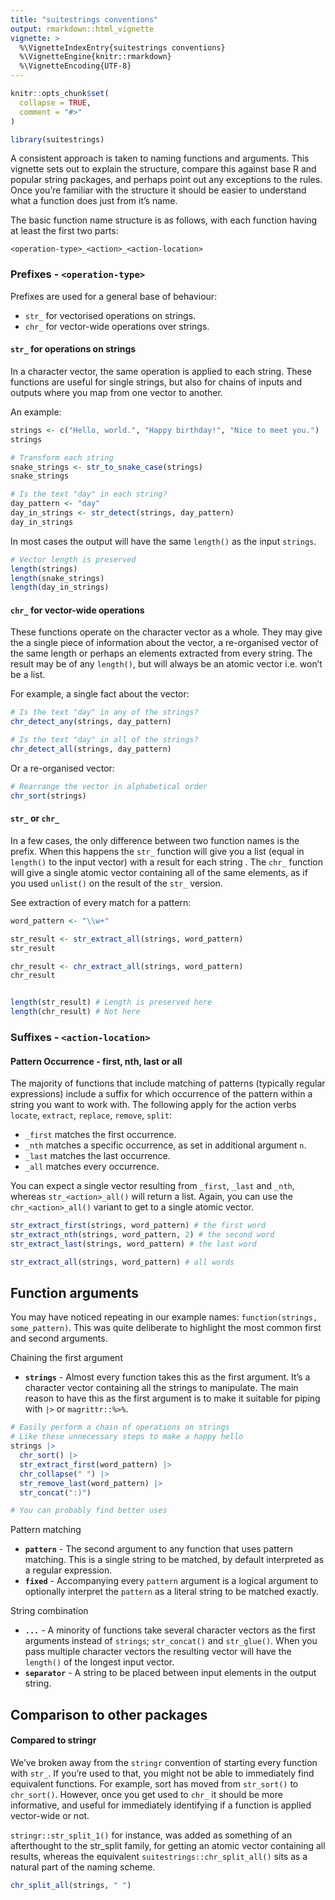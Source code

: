 ```yaml
---
title: "suitestrings conventions"
output: rmarkdown::html_vignette
vignette: >
  %\VignetteIndexEntry{suitestrings conventions}
  %\VignetteEngine{knitr::rmarkdown}
  %\VignetteEncoding{UTF-8}
---
```


```r
knitr::opts_chunk$set(
  collapse = TRUE,
  comment = "#>"
)
```

```r
library(suitestrings)
```

A consistent approach is taken to naming functions and arguments. This vignette sets out to explain the structure, compare this against base R and popular string packages, and perhaps point out any exceptions to the rules. Once you're familiar with the structure it should be easier to understand what a function does just from it's name.

The basic function name structure is as follows, with each function having at least the first two parts:

```
<operation-type>_<action>_<action-location>
```

### Prefixes - `<operation-type>`

Prefixes are used for a general base of behaviour:

- `str_` for vectorised operations on strings.
- `chr_` for vector-wide operations over strings.

#### `str_` for operations on strings 

In a character vector, the same operation is applied to each string. These functions are useful for single strings, but also for chains of inputs and outputs where you map from one vector to another.

An example:
```r
strings <- c("Hello, world.", "Happy birthday!", "Nice to meet you.")
strings

# Transform each string
snake_strings <- str_to_snake_case(strings)
snake_strings

# Is the text "day" in each string?
day_pattern <- "day"
day_in_strings <- str_detect(strings, day_pattern)
day_in_strings
```

In most cases the output will have the same `length()` as the input `strings`.

``` r
# Vector length is preserved
length(strings)
length(snake_strings) 
length(day_in_strings)
```

#### `chr_` for vector-wide operations

These functions operate on the character vector as a whole. They may give the a single piece of information about the vector, a re-organised vector of the same length or perhaps an elements extracted from every string. The result may be of any `length()`, but will always be an atomic vector i.e. won't be a list.

For example, a single fact about the vector:
```r
# Is the text "day" in any of the strings?
chr_detect_any(strings, day_pattern)

# Is the text "day" in all of the strings?
chr_detect_all(strings, day_pattern)
```

Or a re-organised vector:
```r
# Rearrange the vector in alphabetical order
chr_sort(strings)
```

#### `str_` or `chr_`

In a few cases, the only difference between two function names is the prefix. When this happens the `str_` function will give you a list (equal in `length()` to the input vector) with a result for each string . The `chr_` function will give a single atomic vector containing all of the same elements, as if you used `unlist()` on the result of the `str_` version.

See extraction of every match for a pattern:

```r
word_pattern <- "\\w+"

str_result <- str_extract_all(strings, word_pattern)
str_result

chr_result <- chr_extract_all(strings, word_pattern)
chr_result


length(str_result) # Length is preserved here
length(chr_result) # Not here
```

### Suffixes - `<action-location>`

#### Pattern Occurrence - first, nth, last or all

The majority of functions that include matching of patterns (typically regular expressions) include a suffix for which occurrence of the pattern within a string you want to work with. The following apply for the action verbs `locate`, `extract`, `replace`, `remove`, `split`:

- `_first` matches the first occurrence.
- `_nth`  matches a specific occurrence, as set in additional argument `n`.
- `_last` matches the last occurrence.
- `_all` matches every occurrence.

You can expect a single vector resulting from `_first`, `_last` and `_nth`, whereas `str_<action>_all()` will return a list. Again, you can use the `chr_<action>_all()` variant to get to a single atomic vector.

``` r
str_extract_first(strings, word_pattern) # the first word
str_extract_nth(strings, word_pattern, 2) # the second word
str_extract_last(strings, word_pattern) # the last word

str_extract_all(strings, word_pattern) # all words
```


## Function arguments

You may have noticed repeating in our example names: `function(strings, some_pattern)`. This was quite deliberate to highlight the most common first and second arguments.

Chaining the first argument

- **`strings`** - Almost every function takes this as the first argument. It's a character vector containing all the strings to manipulate. The main reason to have this as the first argument is to make it suitable for piping with `|>` or `magrittr::%>%`.

```r
# Easily perform a chain of operations on strings
# Like these unnecessary steps to make a happy hello
strings |> 
  chr_sort() |> 
  str_extract_first(word_pattern) |> 
  chr_collapse(" ") |>
  str_remove_last(word_pattern) |> 
  str_concat(":)")

# You can probably find better uses
```

Pattern matching

- **`pattern`** - The second argument to any function that uses pattern matching. This is a single string to be matched, by default interpreted as a regular expression.
- **`fixed`** - Accompanying every `pattern` argument is a  logical argument to optionally interpret the `pattern` as a literal string to be matched exactly.

String combination

- **`...`** - A minority of functions take several character vectors  as the first arguments instead of `strings`; `str_concat()` and `str_glue()`. When you pass multiple character vectors the resulting vector will have the `length()` of the longest input vector. 
- **`separator`** - A string to be placed between input elements in the output string.

## Comparison to other packages

#### Compared to stringr 

We've broken away from the `stringr` convention of starting every function with `str_`. If you're used to that, you might not be able to immediately find equivalent functions. For example, sort has moved from `str_sort()` to `chr_sort()`. However, once you get used to `chr_` it should be more informative, and useful for immediately identifying if a function is applied vector-wide or not.

`stringr::str_split_1()` for instance, was added as something of an afterthought to the str_split family, for getting an atomic vector containing all results, whereas the equivalent `suitestrings::chr_split_all()` sits as a natural part of the naming scheme.

```r
chr_split_all(strings, " ")
```
